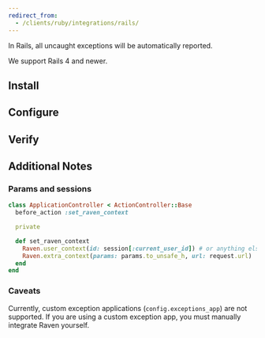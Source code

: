 ```yaml
---
redirect_from:
  - /clients/ruby/integrations/rails/
---
```


In Rails, all uncaught exceptions will be automatically reported.

We support Rails 4 and newer.

## Install

<PlatformContent includePath="getting-started-install" />

## Configure

<PlatformContent includePath="getting-started-config" />

## Verify

<PlatformContent includePath="getting-started-verfy" />

## Additional Notes

### Params and sessions

```ruby
class ApplicationController < ActionController::Base
  before_action :set_raven_context

  private

  def set_raven_context
    Raven.user_context(id: session[:current_user_id]) # or anything else in session
    Raven.extra_context(params: params.to_unsafe_h, url: request.url)
  end
end
```

### Caveats

Currently, custom exception applications (`config.exceptions_app`) are not supported. If you are using a custom exception app, you must manually integrate Raven yourself.
